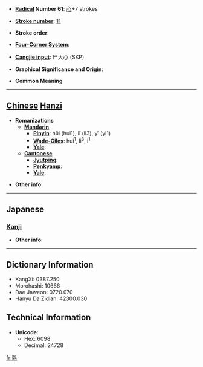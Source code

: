 * '''[[Wiktionary:Chinese radical index| Radical]] Number 61''': [[Wiktionary:Chinese radical index 心|心]]+7 strokes

* '''[[Wiktionary:Chinese total strokes index|Stroke number]]''': [[Wiktionary:Chinese total strokes index 11|11]]

* '''Stroke order''': 

* '''[[Wiktionary:Chinese four corner index|Four-Corner System]]''': 

* '''[[Wiktionary:Chinese Cangjie index|Cangjie input]]''': 尸大心 (SKP)

* '''Graphical Significance and Origin''': 

* '''Common Meaning'''

----

== [[Chinese]] [[Hanzi]] ==

* '''Romanizations'''
** '''[[Mandarin]]'''
*** '''[[Pinyin]]''': hūi (hui1), lǐ (li3), yī (yi1)
*** '''[[Wade-Giles]]''': hui<sup>1</sup>, li<sup>3</sup>, i<sup>1</sup>
*** '''[[Yale]]''': 
** '''[[Cantonese]]'''
*** '''[[Jyutping]]''':
*** '''[[Penkyamp]]''': 
*** '''[[Yale]]''': 

* '''Other info''': 

----

==Japanese==
===[[Kanji]]===
{{kanji|on readings=[[い]] (i), [[えい]] (ei)
|kun readings=[[つまびらか]] (tsumabiraka), [[うやうやしい]] (uyauyashii)
}}

* '''Other info''':  

----

== Dictionary Information ==

* KangXi: 0387.250
* Morohashi: 10666
* Dae Jaweon: 0720.070
* Hanyu Da Zidian: 42300.030

== Technical Information ==

* '''Unicode''':
** Hex: 6098
** Decimal: 24728

[[fr:悘]]